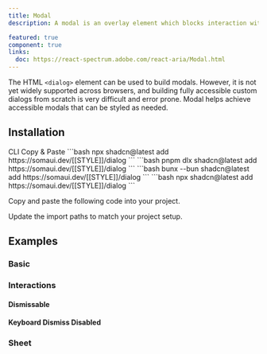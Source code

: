 ```yaml
---
title: Modal
description: A modal is an overlay element which blocks interaction with elements outside it.

featured: true
component: true
links:
  doc: https://react-spectrum.adobe.com/react-aria/Modal.html
---
```


The HTML `<dialog>` element can be used to build modals. However, it is not yet widely supported across browsers, and building fully accessible custom dialogs from scratch is very difficult and error prone. Modal helps achieve accessible modals that can be styled as needed.

<ComponentPreview name="modal-demo" />

## Installation

<Tabs defaultValue="cli">

<TabsList>
  <TabsTrigger value="cli">CLI</TabsTrigger>
  <TabsTrigger value="manual">Copy & Paste</TabsTrigger>
</TabsList>

<TabsContent value="cli">

<PackageManagerTabs>
  <PackageManagerContent value="npm">
    ```bash
    npx shadcn@latest add https://somaui.dev/[[STYLE]]/dialog
    ```
  </PackageManagerContent>
  <PackageManagerContent value="pnpm">
    ```bash
    pnpm dlx shadcn@latest add https://somaui.dev/[[STYLE]]/dialog
    ```

  </PackageManagerContent>
  <PackageManagerContent value="bun">
    ```bash
    bunx --bun shadcn@latest add https://somaui.dev/[[STYLE]]/dialog
    ```
  </PackageManagerContent>
  <PackageManagerContent value="yarn">
    ```bash 
    npx shadcn@latest add https://somaui.dev/[[STYLE]]/dialog
    ```
  </PackageManagerContent>
</PackageManagerTabs>

</TabsContent>

<TabsContent value="manual">

<Steps>

<Step>Copy and paste the following code into your project.</Step>

<ComponentSource name="dialog" />

<Step>Update the import paths to match your project setup.</Step>

</Steps>

</TabsContent>

</Tabs>

## Examples

### Basic

<ComponentPreview name="modal-demo" />

### Interactions

#### Dismissable

<ComponentPreview name="modal-dismissable" />

#### Keyboard Dismiss Disabled

<ComponentPreview name="modal-keyboard-dismissable" />

### Sheet

<ComponentPreview name="modal-sheet" />
